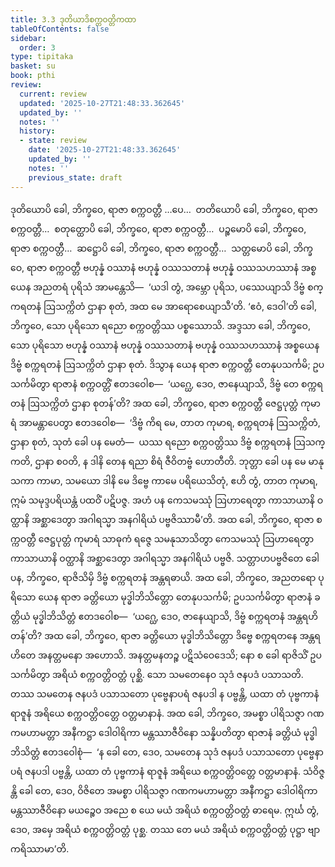 ```yaml
---
title: 3.3 ဒုတိယာဒိစက္ကဝတ္တိကထာ
tableOfContents: false
sidebar:
  order: 3
type: tipitaka
basket: su
book: pthi
review:
  current: review
  updated: '2025-10-27T21:48:33.362645'
  updated_by: ''
  notes: ''
  history:
  - state: review
    date: '2025-10-27T21:48:33.362645'
    updated_by: ''
    notes: ''
    previous_state: draft
---
```



<ReviewStatus review={frontmatter.review} showDetails={true} />

<HypothesisAnnotation frontmatter={frontmatter} />

<DynamicBreadcrumb />

<Division number="88" book="pthi" e="ch" v="8" p="52">

<Paragraph number="197" book="pthi">
ဒုတိယောပိ ခေါ, ဘိက္ခဝေ, ရာဇာ စက္ကဝတ္တီ …ပေ…  တတိယောပိ ခေါ, ဘိက္ခဝေ, ရာဇာ စက္ကဝတ္တီ…  စတုတ္ထောပိ ခေါ, ဘိက္ခဝေ, ရာဇာ စက္ကဝတ္တီ…  ပဉ္စမောပိ ခေါ, ဘိက္ခဝေ, ရာဇာ စက္ကဝတ္တီ…  ဆဋ္ဌောပိ ခေါ, ဘိက္ခဝေ, ရာဇာ စက္ကဝတ္တီ…  သတ္တမောပိ ခေါ, ဘိက္ခဝေ, ရာဇာ စက္ကဝတ္တီ ဗဟုန္နံ ဝဿာနံ ဗဟုန္နံ ဝဿသတာနံ ဗဟုန္နံ ဝဿသဟဿာနံ အစ္စယေန အညတရံ ပုရိသံ အာမန္တေသိ—  ‘ယဒါ တွံ, အမ္ဘော ပုရိသ, ပဿေယျာသိ ဒိဗ္ဗံ စက္ကရတနံ ဩသက္ကိတံ ဌာနာ စုတံ, အထ မေ အာရောစေယျာသီ’တိ. ‘ဧဝံ, ဒေဝါ’တိ ခေါ, ဘိက္ခဝေ, သော ပုရိသော ရညော စက္ကဝတ္တိဿ ပစ္စဿောသိ. အဒ္ဒသာ ခေါ, ဘိက္ခဝေ, သော ပုရိသော ဗဟုန္နံ ဝဿာနံ ဗဟုန္နံ ဝဿသတာနံ ဗဟုန္နံ ဝဿသဟဿာနံ အစ္စယေန ဒိဗ္ဗံ စက္ကရတနံ ဩသက္ကိတံ ဌာနာ စုတံ. ဒိသွာန ယေန ရာဇာ စက္ကဝတ္တီ တေနုပသင်္ကမိ; ဥပသင်္ကမိတွာ ရာဇာနံ စက္ကဝတ္တိံ ဧတဒဝေါစ—  ‘ယဂ္ဃေ, ဒေဝ, ဇာနေယျာသိ, ဒိဗ္ဗံ တေ စက္ကရတနံ ဩသက္ကိတံ ဌာနာ စုတန်’တိ?
</Paragraph>

</Division>
<Division number="89" book="pthi" e="ch" v="8" p="53">

<Paragraph number="198" book="pthi">
အထ ခေါ, ဘိက္ခဝေ, ရာဇာ စက္ကဝတ္တီ ဇေဋ္ဌပုတ္တံ ကုမာရံ အာမန္တာပေတွာ ဧတဒဝေါစ—  ‘ဒိဗ္ဗံ ကိရ မေ, တာတ ကုမာရ, စက္ကရတနံ ဩသက္ကိတံ, ဌာနာ စုတံ, သုတံ ခေါ ပန မေတံ—  ယဿ ရညော စက္ကဝတ္တိဿ ဒိဗ္ဗံ စက္ကရတနံ ဩသက္ကတိ, ဌာနာ စဝတိ, န ဒါနိ တေန ရညာ စိရံ ဇီဝိတဗ္ဗံ ဟောတီတိ. ဘုတ္တာ ခေါ ပန မေ မာနုသကာ ကာမာ, သမယော ဒါနိ မေ ဒိဗ္ဗေ ကာမေ ပရိယေသိတုံ, ဧဟိ တွံ, တာတ ကုမာရ, ဣမံ သမုဒ္ဒပရိယန္တံ ပထဝိံ ပဋိပဇ္ဇ. အဟံ ပန ကေသမဿုံ ဩဟာရေတွာ ကာသာယာနိ ဝတ္ထာနိ အစ္ဆာဒေတွာ အဂါရသ္မာ အနဂါရိယံ ပဗ္ဗဇိဿာမီ’တိ.
</Paragraph>

<Paragraph number="199" book="pthi">
အထ ခေါ, ဘိက္ခဝေ, ရာဇာ စက္ကဝတ္တီ ဇေဋ္ဌပုတ္တံ ကုမာရံ သာဓုကံ ရဇ္ဇေ သမနုသာသိတွာ ကေသမဿုံ ဩဟာရေတွာ ကာသာယာနိ ဝတ္ထာနိ အစ္ဆာဒေတွာ အဂါရသ္မာ အနဂါရိယံ ပဗ္ဗဇိ. သတ္တာဟပဗ္ဗဇိတေ ခေါ ပန, ဘိက္ခဝေ, ရာဇိသိမှိ ဒိဗ္ဗံ စက္ကရတနံ အန္တရဓာယိ.
</Paragraph>

</Division>
<Division number="90" book="pthi" e="ch" v="8" p="53">

<Paragraph number="200" book="pthi">
အထ ခေါ, ဘိက္ခဝေ, အညတရော ပုရိသော ယေန ရာဇာ ခတ္တိယော မုဒ္ဓါဘိသိတ္တော တေနုပသင်္ကမိ; ဥပသင်္ကမိတွာ ရာဇာနံ ခတ္တိယံ မုဒ္ဓါဘိသိတ္တံ ဧတဒဝေါစ—  ‘ယဂ္ဃေ, ဒေဝ, ဇာနေယျာသိ, ဒိဗ္ဗံ စက္ကရတနံ အန္တရဟိတန်’တိ? အထ ခေါ, ဘိက္ခဝေ, ရာဇာ ခတ္တိယော မုဒ္ဓါဘိသိတ္တော ဒိဗ္ဗေ စက္ကရတနေ အန္တရဟိတေ အနတ္တမနော အဟောသိ. အနတ္တမနတဉ္စ ပဋိသံဝေဒေသိ; နော စ ခေါ ရာဇိသိံ ဥပသင်္ကမိတွာ အရိယံ စက္ကဝတ္တိဝတ္တံ ပုစ္ဆိ. သော သမတေနေဝ သုဒံ ဇနပဒံ ပသာသတိ. တဿ သမတေန ဇနပဒံ ပသာသတော ပုဗ္ဗေနာပရံ ဇနပဒါ န ပဗ္ဗန္တိ, ယထာ တံ ပုဗ္ဗကာနံ ရာဇူနံ အရိယေ စက္ကဝတ္တိဝတ္တေ ဝတ္တမာနာနံ.
</Paragraph>

<Paragraph number="201" book="pthi">
အထ ခေါ, ဘိက္ခဝေ, အမစ္စာ ပါရိသဇ္ဇာ ဂဏကမဟာမတ္တာ အနီကဋ္ဌာ ဒေါဝါရိကာ မန္တဿာဇီဝိနော သန္နိပတိတွာ ရာဇာနံ ခတ္တိယံ မုဒ္ဓါဘိသိတ္တံ ဧတဒဝေါစုံ—  ‘န ခေါ တေ, ဒေဝ, သမတေန သုဒံ ဇနပဒံ ပသာသတော ပုဗ္ဗေနာပရံ ဇနပဒါ ပဗ္ဗန္တိ, ယထာ တံ ပုဗ္ဗကာနံ ရာဇူနံ အရိယေ စက္ကဝတ္တိဝတ္တေ ဝတ္တမာနာနံ. သံဝိဇ္ဇန္တိ ခေါ တေ, ဒေဝ, ဝိဇိတေ အမစ္စာ ပါရိသဇ္ဇာ ဂဏကမဟာမတ္တာ အနီကဋ္ဌာ ဒေါဝါရိကာ မန္တဿာဇီဝိနော မယဉ္စေဝ အညေ စ ယေ မယံ အရိယံ စက္ကဝတ္တိဝတ္တံ ဓာရေမ. ဣင်္ဃ တွံ, ဒေဝ, အမှေ အရိယံ စက္ကဝတ္တိဝတ္တံ ပုစ္ဆ. တဿ တေ မယံ အရိယံ စက္ကဝတ္တိဝတ္တံ ပုဋ္ဌာ ဗျာကရိဿာမာ’တိ.
</Paragraph>
</Division>
